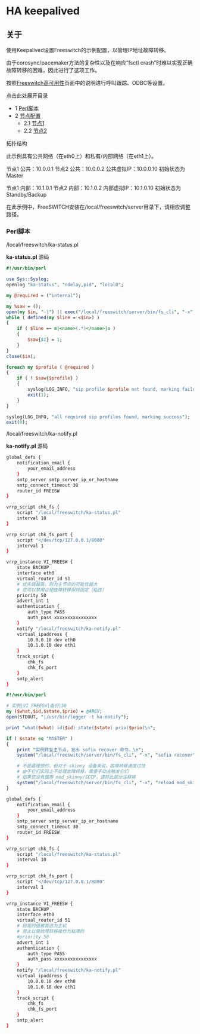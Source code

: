 # HA keepalived 

## 关于

使用Keepalived设置Freeswitch的示例配置，以管理IP地址故障转移。

由于corosync/pacemaker方法的复杂性以及在响应“fsctl crash”时难以实现正确故障转移的困难，因此进行了这项工作。

按照[Freeswitch高可用性](./index.mdx#about)页面中的说明进行呼叫跟踪、ODBC等设置。

点击此处展开目录

* 1 [Perl脚本](#perl-scripts)
* 2 [节点配置](#node-configurations--)  
   * 2.1 [节点1](#node-1-)  
   * 2.2 [节点2](#node-1-)

拓扑结构

此示例具有公共网络（在eth0上）和私有/内部网络（在eth1上）。

 节点1 公共：10.0.0.1
 节点2 公共：10.0.0.2
 公共虚拟IP：10.0.0.10
 初始状态为Master

 节点1 内部：10.1.0.1
 节点2 内部：10.1.0.2
 内部虚拟IP：10.1.0.10
 初始状态为Standby/Backup

在此示例中，FreeSWITCH安装在/local/freeswitch/server目录下，请相应调整路径。

### Perl脚本

/local/freeswitch/ka-status.pl

**ka-status.pl** 源码 

```perl
#!/usr/bin/perl

use Sys::Syslog;
openlog "ka-status", "ndelay,pid", "local0";

my @required = ("internal");

my %saw = ();
open(my $in, "-|") || exec("/local/freeswitch/server/bin/fs_cli", "-x", "sofia xmlstatus");
while ( defined(my $line = <$in>) )
{
    if ( $line =~ m|<name>(.*)</name>|o )
    {
        $saw{$1} = 1;
    }
}
close($in);

foreach my $profile ( @required )
{
    if ( ! $saw{$profile} )
    {
        syslog(LOG_INFO, "sip profile $profile not found, marking failure");
        exit(1);
    }
}

syslog(LOG_INFO, "all required sip profiles found, marking success");
exit(0);
```

/local/freeswitch/ka-notify.pl

**ka-notify.pl** 源码

```bash
global_defs {
    notification_email {
        your_email_address
    }
    smtp_server smtp_server_ip_or_hostname
    smtp_connect_timeout 30
    router_id FREESW
}

vrrp_script chk_fs {
    script "/local/freeswitch/ka-status.pl"
    interval 10
}

vrrp_script chk_fs_port {
    script "</dev/tcp/127.0.0.1/8080"
    interval 1
}

vrrp_instance VI_FREESW {
    state BACKUP
    interface eth0
    virtual_router_id 51
    # 优先级越高，则为主节点的可能性越大
    # 您可以禁用以使故障转移保持固定（粘性）
    priority 50
    advert_int 1
    authentication {
        auth_type PASS
        auth_pass xxxxxxxxxxxxxxxx
    }
    notify "/local/freeswitch/ka-notify.pl"
    virtual_ipaddress {
        10.0.0.10 dev eth0
        10.1.0.10 dev eth1
    }
    track_script {
        chk_fs
        chk_fs_port
    }
    smtp_alert
} 
```

```perl
#!/usr/bin/perl

# 实例|VI_FREESW|备份|50
my ($what,$id,$state,$prio) = @ARGV;
open(STDOUT, "|/usr/bin/logger -t ka-notify");

print "what($what) id($id) state($state) prio($prio)\n";

if ( $state eq "MASTER" )
{
    print "实例转至主节点，发出 sofia recover 命令。\n";
    system("/local/freeswitch/server/bin/fs_cli", "-x", "sofia recover");

    # 不是最理想的，但对于 skinny 设备来说，故障转移速度过快
    # 由于它们实际上不处理故障转移，需要手动去触发它们
    # 如果您没有使用 mod_skinny/SCCP，请将此部分注释掉
    system("/local/freeswitch/server/bin/fs_cli", "-x", "reload mod_skinny");
}
```

```bash
global_defs {
    notification_email {
        your_email_address
    }
    smtp_server smtp_server_ip_or_hostname
    smtp_connect_timeout 30
    router_id FREESW
}

vrrp_script chk_fs {
    script "/local/freeswitch/ka-status.pl"
    interval 10
}

vrrp_script chk_fs_port {
    script "</dev/tcp/127.0.0.1/8080"
    interval 1
}

vrrp_instance VI_FREESW {
    state BACKUP
    interface eth0
    virtual_router_id 51
    # 较高的值被首选为主机
    # 禁止以使故障转移操作为粘滞的
    #priority 50
    advert_int 1
    authentication {
        auth_type PASS
        auth_pass xxxxxxxxxxxxxxxx
    }
    notify "/local/freeswitch/ka-notify.pl"
    virtual_ipaddress {
        10.0.0.10 dev eth0
        10.1.0.10 dev eth1
    }
    track_script {
        chk_fs
        chk_fs_port
    }
    smtp_alert
} 
```